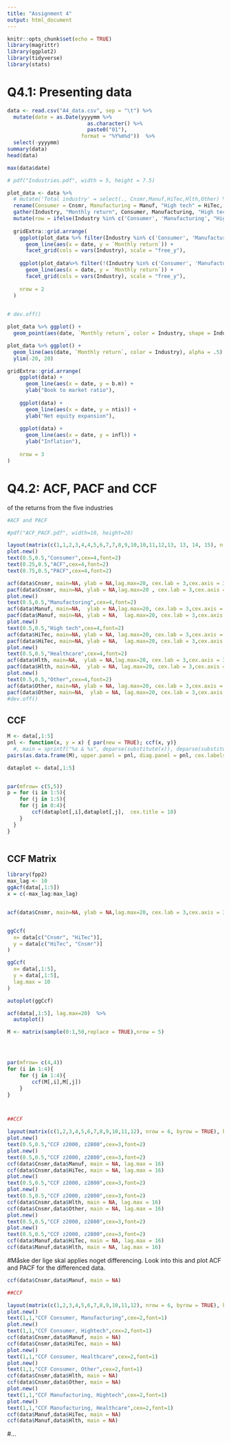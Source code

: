 ```yaml
---
title: "Assignment 4"
output: html_document
---
```


```r
knitr::opts_chunk$set(echo = TRUE)
library(magrittr)
library(ggplot2)
library(tidyverse)
library(stats)
```



# Q4.1: Presenting data

```r
data <- read.csv("A4_data.csv", sep = "\t") %>% 
  mutate(date = as.Date(yyyymm %>% 
                          as.character() %>% 
                          paste0("01"), 
                        format = "%Y%m%d"))  %>% 
  select(-yyyymm)
summary(data)
head(data)
```

```r
max(data$date)
```



```r
# pdf("Industries.pdf", width = 5, height = 7.5)

plot_data <- data %>% 
  # mutate('Total industry' = select(., Cnsmr,Manuf,HiTec,Hlth,Other) %>% sum()) %>% 
  rename(Consumer = Cnsmr, Manufacturing = Manuf, "High tech" = HiTec, Healthcare = Hlth) %>% 
  gather(Industry, "Monthly return", Consumer, Manufacturing, "High tech", Healthcare, Other) %>% #, "Total industry") %>% 
  mutate(row = ifelse(Industry %in% c('Consumer', 'Manufacturing', "High tech"), 1, 2))
  
  gridExtra::grid.arrange(
    ggplot(plot_data %>% filter(Industry %in% c('Consumer', 'Manufacturing', "High tech"))) +
      geom_line(aes(x = date, y = `Monthly return`)) +
      facet_grid(cols = vars(Industry), scale = "free_y"),
    
    ggplot(plot_data%>% filter(!(Industry %in% c('Consumer', 'Manufacturing', "High tech")))) +
      geom_line(aes(x = date, y = `Monthly return`)) +
      facet_grid(cols = vars(Industry), scale = "free_y"),
    
    nrow = 2
  )
  

# dev.off()
```

```r
plot_data %>% ggplot() +
  geom_point(aes(date, `Monthly return`, color = Industry, shape = Industry), size = 1)

plot_data %>% ggplot() +
  geom_line(aes(date, `Monthly return`, color = Industry), alpha = .5) +
  ylim(-20, 20)
```



```r
gridExtra::grid.arrange(
    ggplot(data) +
      geom_line(aes(x = date, y = b.m)) +
      ylab("Book to market ratio"),
    
    ggplot(data) +
      geom_line(aes(x = date, y = ntis)) +
      ylab("Net equity expansion"),
    
    ggplot(data) +
      geom_line(aes(x = date, y = infl)) +
      ylab("Inflation"),
    
    nrow = 3
)
```


# Q4.2: ACF, PACF and CCF

of the returns from the five industries


```r

#ACF and PACF

#pdf("ACF_PACF.pdf", width=10, height=20)

layout(matrix(c(1,1,2,3,4,4,5,6,7,7,8,9,10,10,11,12,13, 13, 14, 15), nrow = 10, byrow = TRUE), heights=c(1,3,1,3,1,3,1,3,1,3))
plot.new()
text(0.5,0.5,"Consumer",cex=4,font=2)
text(0.25,0.5,"ACF",cex=4,font=2)
text(0.75,0.5,"PACF",cex=4,font=2)

acf(data$Cnsmr, main=NA, ylab = NA,lag.max=20, cex.lab = 3,cex.axis = 3)
pacf(data$Cnsmr, main=NA, ylab = NA,lag.max=20 , cex.lab = 3,cex.axis = 3)
plot.new()
text(0.5,0.5,"Manufactoring",cex=4,font=2)
acf(data$Manuf, main=NA,  ylab = NA,lag.max=20, cex.lab = 3,cex.axis = 3)
pacf(data$Manuf, main=NA, ylab = NA,  lag.max=20, cex.lab = 3,cex.axis = 3)
plot.new()
text(0.5,0.5,"High tech",cex=4,font=2)
acf(data$HiTec, main=NA, ylab = NA, lag.max=20, cex.lab = 3,cex.axis = 3)
pacf(data$HiTec, main=NA, ylab = NA,  lag.max=20, cex.lab = 3,cex.axis = 3)
plot.new()
text(0.5,0.5,"Healthcare",cex=4,font=2)
acf(data$Hlth, main=NA,  ylab = NA,lag.max=20, cex.lab = 3,cex.axis = 3)
pacf(data$Hlth, main=NA,  ylab = NA, lag.max=20, cex.lab = 3,cex.axis = 3)
plot.new()
text(0.5,0.5,"Other",cex=4,font=2)
acf(data$Other, main=NA, ylab = NA, lag.max=20, cex.lab = 3,cex.axis = 3)
pacf(data$Other, main=NA,  ylab = NA, lag.max=20, cex.lab = 3,cex.axis = 3)
#dev.off()

```
## CCF



```r
M <- data[,1:5]
pnl <- function(x, y = x) { par(new = TRUE); ccf(x, y)}
  #, main = sprintf("%s & %s", deparse(substitute(x)), deparse(substitute(y))) ) }
pairs(as.data.frame(M), upper.panel = pnl, diag.panel = pnl, cex.labels = 1) 
```



```r

dataplot <- data[,1:5]


par(mfrow= c(5,5))
p = for (i in 1:5){
    for (j in 1:5){
    for (j in 0:4){
        ccf(dataplot[,i],dataplot[,j],  cex.title = 10)
    }
  }
}   



```





## CCF Matrix

```r
library(fpp2)
max_lag <- 10
ggAcf(data[,1:5])  
x = c(-max_lag:max_lag)

```

```r

```



```r
acf(data$Cnsmr, main=NA, ylab = NA,lag.max=20, cex.lab = 3,cex.axis = 3)

```

```r

```


```r

ggCcf(
  x= data[c("Cnsmr", "HiTec")],
  y = data[c("HiTec", "Cnsmr")]
)

```



```r
ggCcf(
  x= data[,1:5],
  y = data[,1:5],
  lag.max = 10
)

autoplot(ggCcf)
```



```r
acf(data[,1:5], lag.max=20)  %>% 
  autoplot() 

```


```r

M <- matrix(sample(0:1,50,replace = TRUE),nrow = 5)




par(mfrow= c(4,4))
for (i in 1:4){
    for (j in 1:4){
        ccf(M[,i],M[,j])
    }
}




```






```r

##CCF

layout(matrix(c(1,2,3,4,5,6,7,8,9,10,11,12), nrow = 6, byrow = TRUE), heights=c(1,3,1,3,1,3))
plot.new()
text(0.5,0.5,"CCF z2000, z2800",cex=3,font=2)
plot.new()
text(0.5,0.5,"CCF z2000, z2800",cex=3,font=2)
ccf(data$Cnsmr,data$Manuf, main = NA, lag.max = 16)
ccf(data$Cnsmr,data$HiTec, main = NA, lag.max = 16)
plot.new()
text(0.5,0.5,"CCF z2000, z2800",cex=3,font=2)
plot.new()
text(0.5,0.5,"CCF z2000, z2800",cex=3,font=2)
ccf(data$Cnsmr,data$Hlth, main = NA, lag.max = 16)
ccf(data$Cnsmr,data$Other, main = NA, lag.max = 16)
plot.new()
text(0.5,0.5,"CCF z2000, z2800",cex=3,font=2)
plot.new()
text(0.5,0.5,"CCF z2000, z2800",cex=3,font=2)
ccf(data$Manuf,data$HiTec, main = NA, lag.max = 16)
ccf(data$Manuf,data$Hlth, main = NA, lag.max = 16)

```



#Måske der lige skal applies noget differencing. Look into this and plot ACF and PACF for the differenced data. 



```r

ccf(data$Cnsmr,data$Manuf, main = NA)

```


```r

##CCF

layout(matrix(c(1,2,3,4,5,6,7,8,9,10,11,12), nrow = 6, byrow = TRUE), heights=c(1,4,1,4,1,4))
plot.new()
text(1,1,"CCF Consumer, Manufacturing",cex=2,font=1)
plot.new()
text(1,1,"CCF Consumer, Hightech",cex=2,font=1)
ccf(data$Cnsmr,data$Manuf, main = NA)
ccf(data$Cnsmr,data$HiTec, main = NA)
plot.new()
text(1,1,"CCF Consumer, Healthcare",cex=2,font=1)
plot.new()
text(1,1,"CCF Consumer, Other",cex=2,font=1)
ccf(data$Cnsmr,data$Hlth, main = NA)
ccf(data$Cnsmr,data$Other, main = NA)
plot.new()
text(1,1,"CCF Manufacturing, Hightech",cex=2,font=1)
plot.new()
text(1,1,"CCF Manufacturing, Healthcare",cex=2,font=1)
ccf(data$Manuf,data$HiTec, main = NA)
ccf(data$Manuf,data$Hlth, main = NA)

```

#...








